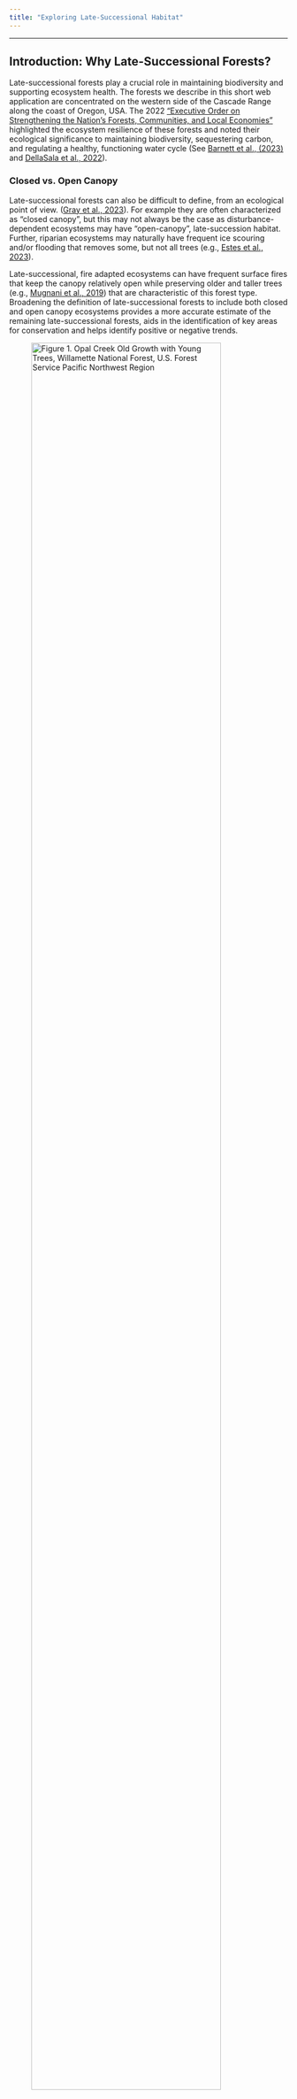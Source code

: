 ```yaml
---
title: "Exploring Late-Successional Habitat"
---
```

---

## Introduction: Why Late-Successional Forests?

Late-successional forests play a crucial role in maintaining biodiversity and supporting ecosystem health. The forests we describe in this short web application are concentrated on the western side of the Cascade Range along the coast of Oregon, USA. The 2022 ["Executive Order on Strengthening the Nation's Forests, Communities, and Local Economies"](https://www.whitehouse.gov/briefing-room/presidential-actions/2022/04/22/executive-order-on-strengthening-the-nations-forests-communities-and-local-economies/) highlighted the ecosystem resilience of these forests and noted their ecological significance to maintaining biodiversity, sequestering carbon, and regulating a healthy, functioning water cycle (See [Barnett et al., (2023)](https://www.frontiersin.org/articles/10.3389/ffgc.2022.1070372/full) and  [DellaSala et al., 2022](https://www.frontiersin.org/articles/10.3389/ffgc.2022.979528/full)).

### Closed vs. Open Canopy

Late-successional forests can also be difficult to define, from an ecological point of view. ([Gray et al., 2023](https://www.sciencedirect.com/science/article/pii/S0378112723005844)). For example they are often characterized as "closed canopy", but this may not always be the case as disturbance-dependent ecosystems may have "open-canopy", late-succession habitat. Further, riparian ecosystems may naturally have frequent ice scouring and/or flooding that removes some, but not all trees (e.g., [Estes et al., 2023](https://bioone.org/journals/natural-areas-journal/volume-43/issue-3/2162-4399-43.3.148/Riverscour-Ecosystems-of-Eastern-Unglaciated-North-America-A-Review/10.3375/2162-4399-43.3.148.pdf)). 

Late-successional, fire adapted ecosystems can have frequent surface fires that keep the canopy relatively open while preserving older and taller trees (e.g., [Mugnani et al., 2019](https://www.mdpi.com/1999-4907/10/5/389/pdf)) that are characteristic of this forest type. Broadening the definition of late-successional forests to include both closed and open canopy ecosystems provides a more accurate estimate of the remaining late-successional forests, aids in the identification of key areas for conservation and helps identify positive or negative trends. 


![Figure 1. Opal Creek Old Growth with Young Trees, Willamette National Forest, U.S. Forest Service Pacific Northwest Region](assets/opal_creek_og.jpg){width=90%}

### Objectives

1) Map out ecosystem footprints (called "Biophysical Settings" in LANDFIRE data), for the area of interest.
2) Use LANDFIRE Biophysical Settings models and descriptions to estimate reference (pre-European Colonization) amounts of late succession habitat, open and closed.
3) Compare reference estimates to current amounts of late succession habitat. 
4) Explore the use of LANDFIRE data to assess late succession.  


